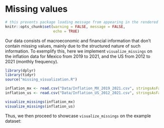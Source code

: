 # Missing values


```r
# this prevents package loading message from appearing in the rendered version of your problem set
knitr::opts_chunk$set(warning = FALSE, message = FALSE,
                      echo = TRUE)
```

Our data consists of macroeconomic and financial information that don't contain missing values, mainly due to the structured nature of such information. To exemplify this, here we implement `visualize_missings` on the inflation data for Mexico from 2019 to 2021, and the US from 2012 to 2021 (monthly frequency).

```r
library(dplyr)
library(tidyr)
source("missing_visualization.R")

inflation_mx <- read.csv("Data/Inflation_MX_2019_2021.csv", stringsAsFactors = F)
inflation_us <- read.csv("Data/Inflation_US_2012_2021.csv", stringsAsFactors = F)

visualize_missings(inflation_mx)
visualize_missings(inflation_us)

```

Thus, we then proceed to showcase `visualize_missings` on the example dataset:

